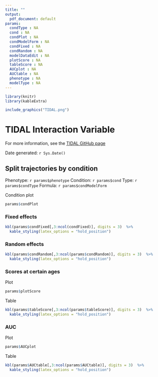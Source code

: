 ```yaml
---
title: ""
output:
  pdf_document: default
params:
  condType : NA
  cond : NA
  condPlot : NA
  condModelForm : NA
  condFixed : NA
  condRandom : NA
  modelDataEdit : NA
  plotScore : NA
  tableScore : NA
  AUCplot : NA
  AUCtable : NA
  phenotype : NA
  modelType : NA
---
```



``` r
library(knitr)
library(kableExtra)

include_graphics("TIDAL.png")
```

# TIDAL Interaction Variable

For more information, see the [TIDAL GitHub page](https://github.com/AmeliaES/TIDAL)

Date generated: `r Sys.Date()`

## Split trajectories by condition

Phenotype: `r params$phenotype`
Condition: `r params$cond`
Type: `r params$condType`
Formula: `r params$condModelForm`

Condition plot

``` r

params$condPlot

```

### Fixed effects

```r
kbl(params$condFixed[,3:ncol(condFixed)], digits = 3)  %>%
  kable_styling(latex_options = "hold_position")
```


### Random effects

```r
kbl(params$condRandom[,3:ncol(params$condRandom)], digits = 3)  %>%
  kable_styling(latex_options = "hold_position")
```


### Scores at certain ages

Plot
``` r

params$plotScore

```


Table
```r
kbl(params$tableScore[,3:ncol(params$tableScore)], digits = 3)  %>%
  kable_styling(latex_options = "hold_position")
```



### AUC

Plot
``` r

params$AUCplot

```


Table
```r
kbl(params$AUCtable[,3:ncol(params$AUCtable)], digits = 3)  %>%
  kable_styling(latex_options = "hold_position")
```

